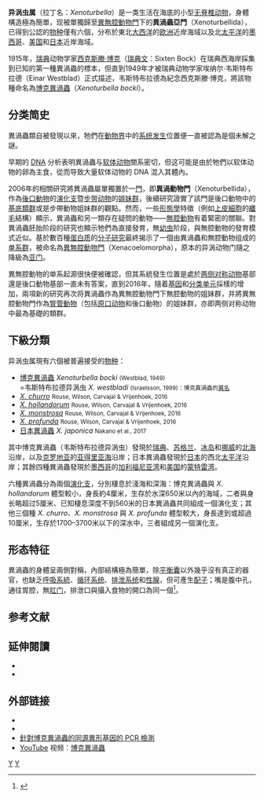 {{NoteTA
|G1=U
|1=zh-hans:线粒体; zh-hk:線粒體; zh-tw:粒線體;
|2=zh-hans:视频; zh-hk:視像; zh-tw:影片;
}}
{{Automatic_taxobox
| image = Xenoturbella_japonica.jpg
| image_upright = 1.2
| image_caption = 2017年新發現的[[日本異渦蟲|日本異渦蟲]]（''Xenoturbella-japonica''）{{r|Nakano,2017}}
| display_parent = 3
| taxon = Xenoturbella
| grandparent_authority = Bourlat et al., 2006{{r|Bourlat,2006|WoRMS1}}
| parent_authority = Westblad, 1949{{r|Westblad}}
| authority = Westblad, 1949{{r|Westblad|Zhang}}
| type_species = [[博克異渦蟲|博克異渦蟲]] ''Xenoturbella bocki''
| type_species_authority = (Westblad, 1949){{r|Westblad|WoRMS2}}
| subdivision_ranks = 其他种
| subdivision = {{center|[[#下級分類|見正文]]}}
}}

'''异涡虫属'''（拉丁名：''Xenoturbella''）是一类生活在海底的小型[[无脊椎动物|无脊椎动物]]，身體構造極為簡單，现被單獨歸至[[異無腔動物門|異無腔動物門]]下的'''異渦蟲亞門'''（Xenoturbellida），已得到公認的[[物种|物种]]僅有六個{{r|WoRMS3}}，分布於東北[[大西洋|大西洋]]的[[欧洲|欧洲]]近岸海域以及北[[太平洋|太平洋]]的[[墨西哥|墨西哥]]、[[美国|美国]]和[[日本|日本]]近岸海域。

1915年，[[瑞典|瑞典]]动物学家[[西克斯滕·博克|西克斯滕·博克]]（[[瑞典文|瑞典文]]：Sixten Bock）在瑞典西海岸採集到已知的第一種異渦蟲的標本，但直到1949年才被瑞典动物学家埃纳尔·韦斯特布拉德（Einar Westblad）正式描述，韦斯特布拉德為紀念西克斯滕·博克，將該物種命名為[[博克異渦蟲|博克異渦蟲]]（''Xenoturbella bocki''）{{r|Westblad}}。

==分类简史==
異渦蟲類自被發現以來，牠們在[[動物界|動物界]]中的[[系统发生|系统发生]]位置便一直被認為是個未解之謎。

早期的 [[DNA|DNA]] 分析表明異渦蟲与[[软体动物|软体动物]]關系密切{{r|Norén}}，但这可能是由於牠們以软体动物的卵為主食，從而导致大量软体动物的 DNA 混入其體內{{r|Bourlat,2003}}。

2006年的相關研究將異渦蟲屬單獨置於一[[门_(生物)|門]]，即'''異渦動物門'''（Xenoturbellida），作為[[後口動物|後口動物]]的[[演化支|演化支]]暨[[步带动物|步带动物]]的[[姐妹群|姐妹群]]{{r|Bourlat,2006}}，後續研究證實了該門是後口動物中的[[基群|基底類群]]{{r|Perseke|Telford}}或是步帶動物姐妹群{{r|Philippe}}的觀點。然而，一些[[动物形态学|形態學]]特徵（例如[[上皮細胞|上皮細胞]]的[[纖毛|纖毛]]結構）顯示，異渦蟲和另一類存在疑問的動物——[[無腔動物|無腔動物]]有着緊密的關聯{{r|Lundin}}。對異渦蟲胚胎阶段的研究也顯示牠們為直接發育，無[[幼虫|幼虫]]阶段，與無腔動物的發育模式近似{{r|Nakano,2013}}。基於數百種[[蛋白质|蛋白质]]的[[分子生物学|分子研究]]最終揭示了一個由異渦蟲和無腔動物组成的[[单系群|单系群]]{{r|Hejnol|Philippe|Edgecombe}}，被命名為[[異無腔動物門|異無腔動物門]]（Xenacoelomorpha）{{r|Philippe}}，原本的异涡动物门隨之降級為[[亚门|亚门]]。

異無腔動物的单系起源很快便被確認，但其系統發生位置是處於[[两侧对称动物|两侧对称动物]]基部還是後口動物基部一直未有答案，直到2016年，隨着[[基因|基因]]和[[分类单元|分类单元]]採樣的增加，兩項新的研究再次将異渦蟲作為異無腔動物門下無腔動物的姐妹群，并將異無腔動物門作為[[腎管動物|腎管動物]]（包括[[原口动物|原口动物]]和後口動物）的姐妹群，亦即两侧对称动物中最為基礎的類群{{r|Rouse|Cannon}}。

{{cladogram
|title=異渦蟲屬在動物界中的系統發生位置{{r|Rouse}}
|align=center
|width=920
|clades={{clade |style=font-size:90%; line-height:110%;
  |label1=[[動物界|動物界]] |sublabel1= Animalia 
  |1={{clade
    |1= [[多孔动物门|多孔动物门]] Porifera
    |label2=[[真后生动物|真后生动物]] |sublabel2= Eumetazoa 
    |2={{clade
      |1= [[扁盘动物门|扁盘动物门]] Placozoa
      |label2= [[浮浪幼蟲樣動物|浮浪幼蟲樣動物]]  |sublabel2=Planulozoa
      |2={{clade
        |1= [[刺胞動物門|刺胞動物門]] Cnidaria
        |label2= [[两侧对称动物|两侧对称动物]]  |sublabel2=Bilateria
        |2={{clade
          |label1=[[異無腔動物門|異無腔動物門]] |sublabel1= Xenacoelomorpha 
          |1={{clade
            |1= '''異渦蟲屬 ''Xenoturbella'''''
            |2= [[無腔動物亞門|無腔動物亞門]] Acoelomorpha }}
          |label2=[[腎管動物|腎管動物]] |sublabel2= Nephrozoa 
          |2={{clade
            |label1= [[原口动物|原口动物]] |sublabel1= Protostomia 
            |1={{clade
              |1= [[蛻皮動物|蛻皮動物]] Ecdysozoa
              |2= [[螺旋動物|螺旋動物]] Spiralia }}
            |label2=[[後口動物|後口動物]] |sublabel2= Deuterostomia 
            |2={{clade
              |label1=[[步带动物|步带动物]] |sublabel1= Ambulacraria 
              |1={{clade
                |1= [[棘皮動物門|棘皮動物門]] Echinodermata
                |2= [[半索动物门|半索动物门]] Hemichordata }}
              |2= [[脊索動物門|脊索動物門]] Chordata
 }} }} }} }} }} }} }} }}

==下級分類==
异涡虫属現有六個被普遍接受的[[物种|物种]]：{{r|WoRMS3}}

* [[博克異渦蟲|博克異渦蟲]] ''Xenoturbella bocki'' <small>(Westblad, 1949)</small><br>=韦斯特布拉德异涡虫 ''X. westbladi'' <small>(Israelsson, 1999)：博克異渦蟲的[[異名|異名]]{{r|WoRMS4}}</small>
* ''[[Xenoturbella_churro|X. churro]]'' <small>Rouse, Wilson, Carvajal & Vrijenhoek, 2016{{r|Rouse|latimes.com}}</small>
* ''[[Xenoturbella_hollandorum|X. hollandorum]]'' <small>Rouse, Wilson, Carvajal & Vrijenhoek, 2016</small>
* ''[[Xenoturbella_monstrosa|X. monstrosa]]'' <small>Rouse, Wilson, Carvajal & Vrijenhoek, 2016</small>
* ''[[Xenoturbella_profunda|X. profunda]]'' <small>Rouse, Wilson, Carvajal & Vrijenhoek, 2016</small>
* [[日本異渦蟲|日本異渦蟲]] ''X. japonica'' <small>Nakano et al., 2017{{r|Nakano,2017|ScienceAlert}}</small>

其中博克異渦蟲（韦斯特布拉德异涡虫）發現於[[瑞典|瑞典]]、[[苏格兰|苏格兰]]、[[冰岛|冰岛]]和[[挪威|挪威]]的[[北海_(大西洋)|北海]]沿岸，以及[[克罗地亚|克罗地亚]]的[[亚得里亚海|亚得里亚海]]沿岸{{r|Israelsson}}；日本異渦蟲發現於[[日本|日本]]的西北[[太平洋|太平洋]]沿岸{{r|Nakano,2017}}；其餘四種異渦蟲發現於[[墨西哥|墨西哥]]的[[加利福尼亚湾|加利福尼亚湾]]和[[美国|美国]]的[[蒙特雷湾|蒙特雷湾]]{{r|Rouse}}。

六種異渦蟲分為兩個[[演化支|演化支]]，分別棲息於淺海和深海：博克異渦蟲與 ''X. hollandorum'' 體型較小，身長約4厘米，生存於水深650米以內的海域，二者與身长略超过5厘米、已知棲息深度不到560米的日本異渦蟲共同組成一個演化支；其他三個種 ''X. churro''、''X. monstrosa'' 與 ''X. profunda'' 體型較大，身長達到或超過10厘米，生存於1700–3700米以下的深水中{{r|Rouse}}，三者組成另一個演化支。

{{cladogram
|title=異渦蟲屬的[[分支图|分支图]]，基於[[线粒体DNA|線粒體 DNA]]和[[蛋白質一級結構|蛋白質序列]]構建{{r|Rouse|Nakano,2017}}
|align=center
|width=550
|clades={{clade |style=font-size:95%; line-height:110%;
  |label1=[[異無腔動物門|異無腔動物門]] |sublabel1= Xenacoelomorpha 
  |1={{clade
    |label1='''异涡虫属''' |sublabel1= '''''Xenoturbella''''' 
    |1={{clade
      |label1= 淺海異渦蟲 
      |1={{clade
        |1=  [[日本異渦蟲|日本異渦蟲]] ''X. japonica''
        |2={{clade
          |1= [[博克異渦蟲|博克異渦蟲]] ''X. bocki''
          |2=  ''[[Xenoturbella_hollandorum|X. hollandorum]]''
 }} }}
      |label2= 深海異渦蟲 
      |2={{clade
        |1= ''[[Xenoturbella_monstrosa|X. monstrosa]]''
        |2={{clade
          |1= ''[[Xenoturbella_churro|X. churro]]''
          |2= ''[[Xenoturbella_profunda|X. profunda]]''
 }} }} }}
    |2= [[無腔動物亞門|無腔動物亞門]] Acoelomorpha
 }} }} }}

==形态特征==
異渦蟲的身體呈兩側對稱，內部結構極為簡單，除[[平衡囊|平衡囊]]以外幾乎沒有真正的器官{{r|Israelsson|Giribet}}，也缺乏[[呼吸系統|呼吸系統]]、[[循环系统|循环系统]]、[[排泄系统|排泄系统]]和[[性腺|性腺]]，但可產生[[配子|配子]]；嘴是腹中孔，通往胃腔，無[[肛门|肛门]]{{r|Israelsson|Giribet}}，排泄口與攝入食物的開口為同一個<ref>{{cite web |author=McCafferty, Georgia |title=Deep-sea 'purple sock' provides clues to early life |publisher=[[CNN|CNN]] |date=2016-02-04 |url=http://www.cnn.com/2016/02/04/world/deep-sea-purple-sock-early-life/ |archive-url=https://web.archive.org/web/20160205094344/http://www.cnn.com/2016/02/04/world/deep-sea-purple-sock-early-life/ |archive-date=2016-02-05 |dead-url=no}}</ref>。

==参考文献==
{{Reflist|2|refs=
<ref name="Westblad">{{cite journal |author=Westblad, E. |year=1949 |title=''Xenoturbella bocki'' n. g., n. sp., a peculiar, primitive Turbellarian type |url= |journal=''{{link-sv|動物學檔案|Arkiv för Zoologi|Arkiv för Zoologi}}'' |volume=1 |issue= |pages=3–29}}</ref>

<ref name="Zhang">{{cite journal |author=Zhang, Zhi-Qiang |title=Animal biodiversity: An outline of higher-level classification and survey of taxonomic richness |journal=''[[Zootaxa|Zootaxa]]'' |publisher=Magnolia Press |date=2011-12-23 |volume=3148 |pages=1–237 |doi=10.11646/zootaxa.3148.1.1 |url=http://www.mapress.com/zootaxa/list/2011/3148.html |access-date=2021-06-16 |archive-date=2015-12-22 |archive-url=https://web.archive.org/web/20151222175509/http://www.mapress.com/zootaxa/list/2011/3148.html |dead-url=no }}</ref>

<ref name="Bourlat,2006">{{cite journal |author1=Bourlat, S.J. |author2=Juliusdottir, T. |author3=Lowe, C.J. |author4=Freeman, R. |author5=Aronowicz, J. |author6=Kirschner, M. |author7=Lander, E.S. |author8=Thorndyke, M. |author9=Nakano, H. |author10=Kohn, A.B. |author11=Heyland, A. |author12=Moroz, L.L. |author13=Copley, R.R. |author14=Telford, M.J. |last-author-amp=yes |title=Deuterostome phylogeny reveals monophyletic chordates and the new phylum Xenoturbellida |journal=''[[Nature|Nature]]'' |year=2006 |volume=444 |issue=7115 |pages=85–88 |doi=10.1038/nature05241 |pmid=17051155 |bibcode=2006Natur.444...85B |s2cid=4366885 |url=http://comparativephys.ca/heylandlab/wp-content/uploads/sites/6/2006/08/Bourlat-et-al.-2006.pdf |access-date=2021-06-16 |archive-date=2021-06-24 |archive-url=https://web.archive.org/web/20210624195309/http://comparativephys.ca/heylandlab/wp-content/uploads/sites/6/2006/08/Bourlat-et-al.-2006.pdf |dead-url=no }}</ref>

<ref name="WoRMS1">{{cite web |editor1=Tyler, S. |editor2=Artois, T. |editor3=Schilling, S. |editor4=Hooge, M. |editor5=Bush, L.F. |last-author-amp=yes |title=Xenoturbellida |url=http://www.marinespecies.org/aphia.php?p=taxdetails&id=368158 |work=''World List of turbellarian worms: Acoelomorpha, Catenulida, Rhabditophora'' |via=''[[WoRMS|WoRMS]]'' |year=2006–2021 |access-date=2021-08-10 |archive-date=2021-08-10 |archive-url=https://web.archive.org/web/20210810165752/http://www.marinespecies.org/aphia.php?p=taxdetails&id=368158 |dead-url=no }}</ref>

<ref name="Nakano,2017">{{cite journal |author1=Nakano, Hiroaki |author2=Miyazawa, Hideyuki |author3=Maeno, Akiteru |author4=Shiroishi, Toshihiko |author5=Kakui, Keiichi |author6=Koyanagi, Ryo |author7=Kanda, Miyuki |author8=Satoh, Noriyuki |author9=Omori, Akihito |author10=Kohtsuka, Hisanori |last-author-amp=yes |title=A new species of Xenoturbella from the western Pacific Ocean and the evolution of Xenoturbella |journal=''{{le|BMC演化生物學|BMC Evolutionary Biology|BMC Evolutionary Biology}}'' |year=2017 |volume=17 |issue=1 |pages=245 |pmc=5733810 |doi=10.1186/s12862-017-1080-2 |doi-access=free}}</ref>

<ref name="WoRMS2">{{cite web |title=''Xenoturbella bocki'' Westblad, 1949 |url=http://www.marinespecies.org/aphia.php?p=taxdetails&id=141971 |website=''[[WoRMS|WoRMS]]'' |year=2021 |access-date=2021-08-10 |archive-date=2011-02-16 |archive-url=https://web.archive.org/web/20110216055324/http://www.marinespecies.org/aphia.php?p=taxdetails&id=141971 |dead-url=no }}</ref>

<ref name="WoRMS3">{{cite web |editor1=Tyler, S. |editor2=Artois, T. |editor3=Schilling, S. |editor4=Hooge, M. |editor5=Bush, L.F. |last-author-amp=yes |title=''Xenoturbella'' Westblad, 1949 |url=http://www.marinespecies.org/aphia.php?p=taxdetails&id=138665 |work=''World List of turbellarian worms: Acoelomorpha, Catenulida, Rhabditophora'' |via=''[[WoRMS|WoRMS]]'' |year=2006–2021 |access-date=2021-08-10 |archive-date=2021-03-23 |archive-url=https://web.archive.org/web/20210323044748/https://api.obis.org/occurrence/grid/3?taxonid=138665 |dead-url=no }}</ref>

<ref name="Norén">{{cite journal |author1=Norén, Michael |author2=Jondelius, Ulf |last-author-amp=yes |title=Xenoturbella 's molluscan relatives |journal=''[[Nature|Nature]]'' |year=1997 |volume=390 |issue=6655 |pages=31–32 |doi=10.1038/36242 |bibcode=1997Natur.390...31N |s2cid=4426393}}</ref>

<ref name="Bourlat,2003">{{cite journal |author1=Bourlat, Sarah J. |author2=Nielsen, Claus |author3=Lockyer, Anne E. |author4=Littlewood, D. Timothy J. |author5=Telford, Maximilian J. |last-author-amp=yes |title=''Xenoturbella'' is a deuterostome that eats molluscs |journal=''[[Nature|Nature]]'' |year=2003 |volume=424 |issue=6951 |pages=925–928 |doi=10.1038/nature01851 |pmid=12931184 |bibcode=2003Natur.424..925B |s2cid=4413357}}</ref>

<ref name="Perseke">{{cite journal |author1=Perseke, Marleen |author2=Hankeln, Thomas |author3=Weich, Bettina |author4=Fritzsch, Guido |author5=Stadler, Peter F. |author6=Israelsson, Olle |author7=Bernhard, Detlef |author8=Schlegel, Martin |last-author-amp=yes |title=The mitochondrial DNA of ''Xenoturbella bocki'': genomic architecture and phylogenetic analysis |journal=''Theory in Biosciences'' |date=2007-05-10 |volume=126 |issue=1 |pages=35–42 |doi=10.1007/s12064-007-0007-7 |pmid=18087755 |s2cid=17065867}}</ref>

<ref name="Telford">{{cite journal |author=Telford, M.J. |title=Xenoturbellida: the fourth deuterostome phylum and the diet of worms |journal=''{{le|起源 (期刊)|Genesis (journal)|Genesis}}'' |year=2008 |volume=46 |issue=11 |pages=580–586 |doi=10.1002/dvg.20414 |doi-access=free |pmid=18821586 |s2cid=5379221}}</ref>

<ref name="Philippe">{{cite journal |author1=Philippe, H. |author2=Brinkmann, H. |author3=Copley, R.R. |author4=Moroz, L.L. |author5=Nakano, H. |author6=Poustka, A.J. |author7=Wallberg, A. |author8=Peterson, K.J. |author9=Telford, M.J. |last-author-amp=yes |title=Acoelomorph flatworms are deuterostomes related to ''Xenoturbella'' |journal=''[[Nature|Nature]]'' |year=2011 |volume=470 |issue=7333 |pages=255–258 |bibcode=2011Natur.470..255P |pmc=4025995 |pmid=21307940 |doi=10.1038/nature09676}}</ref>

<ref name="Lundin">{{cite journal |author=Lundin, K. |title=The epidermal ciliary rootlets of ''Xenoturbella bocki'' (Xenoturbellida) revisited: new support for a possible kinship with the Acoelomorpha (Platyhelminthes) |journal=''{{le|Zoologica Scripta}}'' |year=1998 |volume=27 |issue=3 |pages=263–270 |doi=10.1111/j.1463-6409.1998.tb00440.x |s2cid=85324766}}</ref>

<ref name="Nakano,2013">{{cite journal |author1=Nakano, H. |author2=Lundin, K. |author3=Bourlat, S.J. |author4=Telford, M.J. |author5=Funch, P. |author6=Nyengaard, J.R. |author7=Obst, M. |author8=Thorndyke, M.C. |last-author-amp=yes |title=''Xenoturbella bocki'' exhibits direct development with similarities to Acoelomorpha |journal=''[[Nature_Communications|Nature Communications]]'' |year=2013 |volume=4 |pages=1537 |bibcode=2013NatCo...4.1537N |pmc=3586728 |pmid=23443565 |doi=10.1038/ncomms2556 |doi-access=free}}</ref>

<ref name="Hejnol">{{cite journal |author1=Hejnol, A. |author2=Obst, M. |author3=Stamatakis, A. |author4=Ott, M. |author5=Rouse, G.W. |author6=Edgecombe, G.D. |display-authors=etal |title=Assessing the root of bilaterian animals with scalable phylogenomic methods |year=2009 |journal=''[[皇家學會報告|Proceedings of the Royal Society, Series B]]'' |volume=276 |issue=1677 |pages=4261–4270 |doi=10.1098/rspb.2009.0896 |url=https://royalsocietypublishing.org/doi/10.1098/rspb.2009.0896 |access-date=2021-06-21 |archive-date=2021-05-05 |archive-url=https://web.archive.org/web/20210505030854/https://royalsocietypublishing.org/doi/10.1098/rspb.2009.0896 |dead-url=no }}</ref>

<ref name="Edgecombe">{{cite journal |author1=Edgecombe, G.D. |author2=Giribet, G. |author3=Dunn, C.W. |author4=Hejnol, A. |author5=Kristensen, R.M. |author6=Neves, R.C. |author7=Rouse, G.W. |author8=Worsaae, K. |author9=Sørensen, M.V. |last-author-amp=yes |title=Higher-level metazoan relationships: Recent progress and remaining questions |journal=''Organisms Diversity & Evolution'' |year=2011 |volume=11 |issue=2 |pages=151–172 |doi=10.1007/s13127-011-0044-4 |s2cid=32169826 |url=http://nrs.harvard.edu/urn-3:HUL.InstRepos:27755241}}</ref>

<ref name="Rouse">{{cite journal |author1=Rouse, Greg W. |author2=Wilson, Nerida G. |author3=Carvajal, Jose I. |author4=Vrijenhoek, Robert C. |last-author-amp=yes |title=New deep-sea species of ''Xenoturbella'' and the position of Xenacoelomorpha |journal=''[[Nature|Nature]]'' |date=2016-02-03 |volume=530 |issue=7588 |pages=94–97 |doi=10.1038/nature16545 |pmid=26842060 |bibcode=2016Natur.530...94R |s2cid=3870574}}</ref>

<ref name="Cannon">{{cite journal |author1=Cannon, Johanna T. |author2=Vellutini, Bruno C. |author3=Smith III, Julian |author4=Ronquist, Frederik |author5=Jondelius, Ulf |author6=Hejnol, Andreas |last-author-amp=yes |title=Xenacoelomorpha is the sister group to Nephrozoa |journal=''[[Nature|Nature]]'' |date=2016-02-03 |volume=530 |issue=7588 |pages=89–93 |doi=10.1038/nature16520 |pmid=26842059 |bibcode=2016Natur.530...89C |s2cid=205247296 |url=http://nrm.diva-portal.org/smash/get/diva2:1037430/FULLTEXT01 |access-date=2021-06-21 |archive-date=2021-04-10 |archive-url=https://web.archive.org/web/20210410182733/http://nrm.diva-portal.org/smash/get/diva2:1037430/FULLTEXT01 |dead-url=no }}</ref>

<ref name="WoRMS4">{{cite web |editor1=Tyler, S. |editor2=Artois, T. |editor3=Schilling, S. |editor4=Hooge, M. |editor5=Bush, L.F. |last-author-amp=yes |title=''Xenoturbella westbladi'' Israelsson, 1999 |url=http://www.marinespecies.org/aphia.php?p=taxdetails&id=141972 |work=''World List of turbellarian worms: Acoelomorpha, Catenulida, Rhabditophora'' |via=''[[WoRMS|WoRMS]]'' |year=2006–2021 |access-date=2021-08-10 |archive-date=2021-03-21 |archive-url=https://web.archive.org/web/20210321165658/http://www.marinespecies.org/aphia.php?p=taxdetails&id=141972 |dead-url=no }}</ref>

<ref name="latimes.com">{{cite web |title=Newly discovered deep-sea worms, including one named 'churro,' could shed light on animal evolution |website=''[[Los_Angeles_Times|Los Angeles Times]]'' |date=2016-02-05 |url=https://www.latimes.com/science/sciencenow/la-sci-sn-churro-sea-worm-bilateria-20160205-story.html |access-date=2020-02-13 |archive-date=2021-06-28 |archive-url=https://web.archive.org/web/20210628034625/https://www.latimes.com/science/sciencenow/la-sci-sn-churro-sea-worm-bilateria-20160205-story.html |dead-url=no }}</ref>

<ref name="ScienceAlert">{{cite web |author=Starr, Michelle |title=These Deep Sea Worms Without Butts Likely Haven't Evolved For Millions of Years |url=https://www.sciencealert.com/xenoturbella-japonica-new-species-primitive-seafloor-worm-evolution |website=''{{le|ScienceAlert}}'' |access-date=2020-02-13 |archive-date=2021-06-24 |archive-url=https://web.archive.org/web/20210624195735/https://www.sciencealert.com/xenoturbella-japonica-new-species-primitive-seafloor-worm-evolution |dead-url=no }}</ref>

<ref name="Israelsson">{{cite journal |author=Israelsson, Olle |title=New light on the enigmatic ''Xenoturbella'' (phylum uncertain): ontogeny and phylogeny |journal=''[[皇家學會報告|Proceedings of the Royal Society B: Biological Sciences]]'' |year=1999 |volume=266 |issue=1421 |pages=835–841 |pmc=1689910 |doi=10.1098/rspb.1999.0713}}</ref>

<ref name="Giribet">{{cite book |author1=Giribet, Gonzalo |author2=Edgecombe, Gregory D. |last-author-amp=yes |title=''The Invertebrate Tree of Life'' |date=2020-03-03 |publisher=[[Princeton_University_Press|Princeton University Press]] |location=[[普林斯頓|Princeton]], [[新泽西州|NJ]] |pages=88–89 |url=https://books.google.com/books?id=YHetDwAAQBAJ&pg=PA89 |isbn=978-0-691-17025-1 |access-date=2021-06-16 |archive-date=2021-07-07 |archive-url=https://web.archive.org/web/20210707034934/https://books.google.com/books?id=YHetDwAAQBAJ&pg=PA89 |dead-url=no }}</ref>
}}

==延伸閱讀==
* {{cite book |author1=Haszprunar, G. |author2=Rieger, R.M. |author3=Schuchert, P. |editor1=Simonetta, A.M. |editor2=Conway Morris, S |last-author-amp=yes |title=''The Early Evolution of Metazoa and the Significance of Problematic Taxa'' |year=1991 |publisher=[[Oxford_University_Press|Oxford University Press]] |location=[[劍橋|Cambridge]], [[UK|UK]] |pages=99–105 |chapter="Extant 'Problematica' within or near the Metazoa"}}
* {{cite journal |author1=Kjeldsen, K. U. |author2=Obst, M. |author3=Nakano, H. |author4=Funch, P. |author5=Schramm, A. |last-author-amp=yes |title=Two Types of Endosymbiotic Bacteria in the Enigmatic Marine Worm ''Xenoturbella bocki'' |journal=''[[應用及環境微生物學|Applied and Environmental Microbiology]]'' |year=2010 |volume=76 |issue=8 |pages=2657–2662 |pmc=2849209 |pmid=20139320 |doi=10.1128/aem.01092-09 |doi-access=free}}

==外部链接==
{{Portal|動物|生物学}}
* {{Commons category-inline|Xenoturbella}}
* {{Wikispecies-inline|Xenoturbella}}
* [http://www.bioinf.uni-leipzig.de/Publications/PREPRINTS/07-012.pdf 針對博克異渦蟲的同源異形基因的 PCR 檢測] {{Wayback|url=http://www.bioinf.uni-leipzig.de/Publications/PREPRINTS/07-012.pdf |date=20201202083243 }}
* [[YouTube|YouTube]] 视频：[https://www.youtube.com/watch?v=yJXNcoxL2Xs 博克異渦蟲] {{Wayback|url=https://www.youtube.com/watch?v=yJXNcoxL2Xs |date=20210628001030 }}

{{动物界}}
{{Taxonbar|from=Q310104}}

[[Category:異無腔動物|Y]]
[[Category:1949年描述的分類群|Y]]